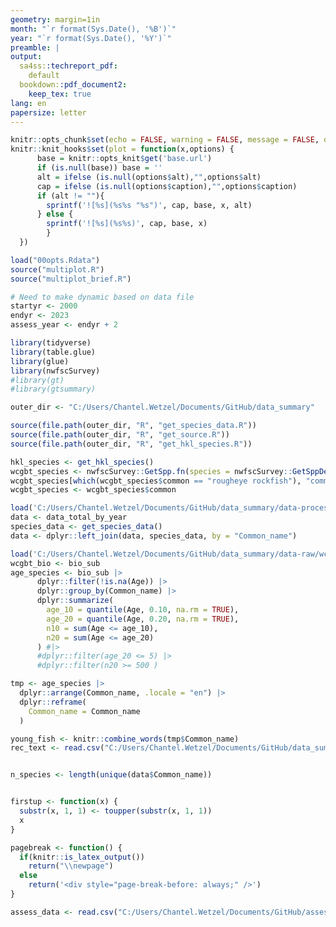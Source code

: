 ```yaml
---
geometry: margin=1in
month: "`r format(Sys.Date(), '%B')`"
year: "`r format(Sys.Date(), '%Y')`"
preamble: |
output:
  sa4ss::techreport_pdf:
    default
  bookdown::pdf_document2:
    keep_tex: true
lang: en
papersize: letter
---
```


```r
knitr::opts_chunk$set(echo = FALSE, warning = FALSE, message = FALSE, dev = 'png')
knitr::knit_hooks$set(plot = function(x,options) {
      base = knitr::opts_knit$get('base.url')
      if (is.null(base)) base = ''
      alt = ifelse (is.null(options$alt),"",options$alt)
      cap = ifelse (is.null(options$caption),"",options$caption)
      if (alt != ""){
        sprintf('![%s](%s%s "%s")', cap, base, x, alt)
      } else {
        sprintf('![%s](%s%s)', cap, base, x)
        }
  })

load("00opts.Rdata")
source("multiplot.R")
source("multiplot_brief.R")

# Need to make dynamic based on data file
startyr <- 2000
endyr <- 2023
assess_year <- endyr + 2

library(tidyverse)
library(table.glue)
library(glue)
library(nwfscSurvey)
#library(gt)
#library(gtsummary)

outer_dir <- "C:/Users/Chantel.Wetzel/Documents/GitHub/data_summary"

source(file.path(outer_dir, "R", "get_species_data.R"))
source(file.path(outer_dir, "R", "get_source.R"))
source(file.path(outer_dir, "R", "get_hkl_species.R"))

hkl_species <- get_hkl_species()
wcgbt_species <- nwfscSurvey::GetSpp.fn(species = nwfscSurvey::GetSppDefault.fn())
wcgbt_species[which(wcgbt_species$common == "rougheye rockfish"), "common"] <- "rougheye and blackspotted rockfish"
wcgbt_species <- wcgbt_species$common

load('C:/Users/Chantel.Wetzel/Documents/GitHub/data_summary/data-processed/data_total_by_year.Rdata')
data <- data_total_by_year
species_data <- get_species_data()
data <- dplyr::left_join(data, species_data, by = "Common_name")

load('C:/Users/Chantel.Wetzel/Documents/GitHub/data_summary/data-raw/wcgbt_bio_filtered.Rdata')
wcgbt_bio <- bio_sub
age_species <- bio_sub |>
	  dplyr::filter(!is.na(Age)) |>
	  dplyr::group_by(Common_name) |>
	  dplyr::summarize(
	    age_10 = quantile(Age, 0.10, na.rm = TRUE),
	    age_20 = quantile(Age, 0.20, na.rm = TRUE),
	    n10 = sum(Age <= age_10),
	    n20 = sum(Age <= age_20)
	  ) #|>
	  #dplyr::filter(age_20 <= 5) |>
	  #dplyr::filter(n20 >= 500 )

tmp <- age_species |> 
  dplyr::arrange(Common_name, .locale = "en") |>
  dplyr::reframe(
    Common_name = Common_name
  )

young_fish <- knitr::combine_words(tmp$Common_name)
rec_text <- read.csv("C:/Users/Chantel.Wetzel/Documents/GitHub/data_summary/doc/model_rec_estimates.csv")


n_species <- length(unique(data$Common_name))


firstup <- function(x) {
  substr(x, 1, 1) <- toupper(substr(x, 1, 1))
  x
}

pagebreak <- function() {
  if(knitr::is_latex_output())
    return("\\newpage")
  else
    return('<div style="page-break-before: always;" />')
}

assess_data <- read.csv("C:/Users/Chantel.Wetzel/Documents/GitHub/assessment_prioritization/data-raw/stock_year.csv")

```

